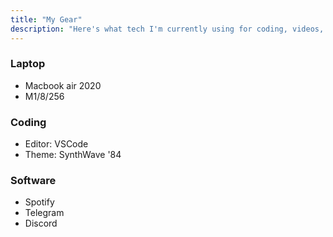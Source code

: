 ---
title: "My Gear"
description: "Here's what tech I'm currently using for coding, videos, and music."
---

### Laptop 

- Macbook air  2020
- M1/8/256


### Coding

- Editor: VSCode
- Theme: SynthWave '84


### Software

- Spotify
- Telegram
- Discord



